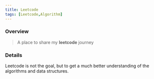 ```yaml
---
title: Leetcode
tags: [Leetcode,Algorithm]
---
```


### Overview

> A place to share my **leetcode** journey


### Details

Leetcode is not the goal, but to get a much better understanding of the algorithms and data structures.